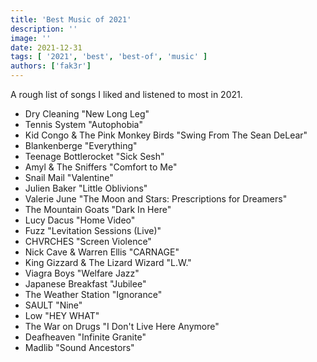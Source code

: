 ```yaml
---
title: 'Best Music of 2021'
description: ''
image: ''
date: 2021-12-31
tags: [ '2021', 'best', 'best-of', 'music' ]
authors: ['fak3r']
---
```


A rough list of songs I liked and listened to most in 2021. 

* Dry Cleaning "New Long Leg"
* Tennis System "Autophobia"
* Kid Congo & The Pink Monkey Birds "Swing From The Sean DeLear"
* Blankenberge "Everything"
* Teenage Bottlerocket "Sick Sesh"
* Amyl & The Sniffers "Comfort to Me"
* Snail Mail "Valentine"
* Julien Baker "Little Oblivions"
* Valerie June "The Moon and Stars: Prescriptions for Dreamers"
* The Mountain Goats "Dark In Here"
* Lucy Dacus "Home Video"
* Fuzz "Levitation Sessions (Live)"
* CHVRCHES "Screen Violence"
* Nick Cave & Warren Ellis "CARNAGE"
* King Gizzard & The Lizard Wizard "L.W."
* Viagra Boys "Welfare Jazz"
* Japanese Breakfast "Jubilee"
* The Weather Station "Ignorance"
* SAULT "Nine"
* Low "HEY WHAT"
* The War on Drugs "I Don't Live Here Anymore"
* Deafheaven "Infinite Granite"
* Madlib "Sound Ancestors"
